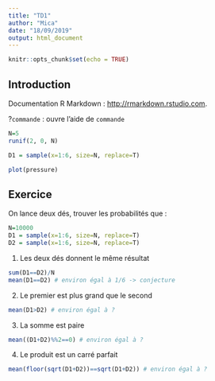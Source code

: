 ```yaml
---
title: "TD1"
author: "Mica"
date: "18/09/2019"
output: html_document
---
```


```r
knitr::opts_chunk$set(echo = TRUE)
```

## Introduction

Documentation R Markdown : <http://rmarkdown.rstudio.com>.

?`commande` : ouvre l'aide de `commande`

```r
N=5
runif(2, 0, N)
```

```r
D1 = sample(x=1:6, size=N, replace=T)
```

```r
plot(pressure)
```

## Exercice

On lance deux dés, trouver les probabilités que :

```r
N=10000
D1 = sample(x=1:6, size=N, replace=T)
D2 = sample(x=1:6, size=N, replace=T)
```

1. Les deux dés donnent le même résultat

```r
sum(D1==D2)/N
mean(D1==D2) # environ égal à 1/6 -> conjecture
```

2. Le premier est plus grand que le second

```r
mean(D1>D2) # environ égal à ?
```

3. La somme est paire

```r
mean((D1+D2)%%2==0) # environ égal à ?
```

4. Le produit est un carré parfait

```r
mean(floor(sqrt(D1+D2))==sqrt(D1+D2)) # environ égal à ?
```
